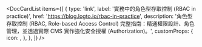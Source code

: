 
<DocCardList
  items={[
    {
      type: 'link',
      label: '實務中的角色型存取控制 (RBAC in practice)',
      href: 'https://blog.logto.io/rbac-in-practice',
      description:
        '角色型存取控制 (RBAC, Role-based Access Control) 完整指南：精通權限設計、角色管理，並透過實際 CMS 實作強化安全授權 (Authorization)。',
      customProps: {
        icon: <AuthorizationIcon />,
      },
    },
  ]}
/>
